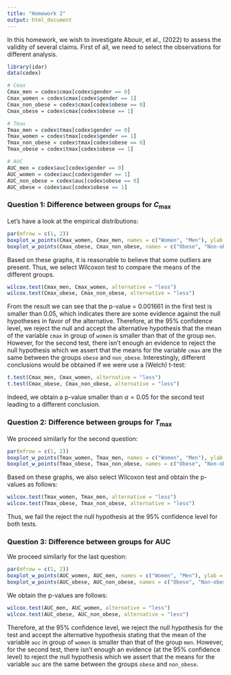 ```yaml
---
title: "Homework 2"
output: html_document
---
```


In this homework, we wish to investigate Abouir, et al., (2022) to assess the validity of several claims. First of all, we need to select the observations for different analysis.

```r
library(idar)
data(codex)

# Cmax
Cmax_men = codex$cmax[codex$gender == 0]
Cmax_women = codex$cmax[codex$gender == 1]
Cmax_non_obese = codex$cmax[codex$obese == 0]
Cmax_obese = codex$cmax[codex$obese == 1]

# Tmax
Tmax_men = codex$tmax[codex$gender == 0]
Tmax_women = codex$tmax[codex$gender == 1]
Tmax_non_obese = codex$tmax[codex$obese == 0]
Tmax_obese = codex$tmax[codex$obese == 1]

# AUC
AUC_men = codex$auc[codex$gender == 0]
AUC_women = codex$auc[codex$gender == 1]
AUC_non_obese = codex$auc[codex$obese == 0]
AUC_obese = codex$auc[codex$obese == 1]
```

### Question 1: Difference between groups for $C_{\max}$

Let's have a look at the empirical distributions:

```r
par(mfrow = c(1, 2))
boxplot_w_points(Cmax_women, Cmax_men, names = c("Women", "Men"), ylab = "Cmax (ng/ml)")
boxplot_w_points(Cmax_obese, Cmax_non_obese, names = c("Obese", "Non-obese"), ylab = "Cmax (ng/ml)")
```

Based on these graphs, it is reasonable to believe that some outliers are present. Thus, we select Wilcoxon test to compare the means of the different groups.

```r
wilcox.test(Cmax_men, Cmax_women, alternative = "less")
wilcox.test(Cmax_obese, Cmax_non_obese, alternative = "less")
```

From the result we can see that the p-value = 0.001661 in the first test is smaller than 0.05, which indicates there are some evidence against the null hypotheses in favor of the alternative. Therefore, at the 95% confidence level, we reject the null and accept the alternative hypothesis that the mean of the variable `cmax` in group of `women` is smaller than that of the group `men`. However, for the second test, there isn't enough an evidence to reject the null hypothesis which we assert that the means for the variable `cmax` are the same between the groups `obese` and `non_obese`. Interestingly, different conclusions would be obtained if we were use a (Welch) t-test:

```r
t.test(Cmax_men, Cmax_women, alternative = "less")
t.test(Cmax_obese, Cmax_non_obese, alternative = "less")
```

Indeed, we obtain a p-value smaller than $\alpha = 0.05$ for the second test leading to a different conclusion.

### Question 2: Difference between groups for $T_{\max}$

We proceed similarly for the second question:

```r
par(mfrow = c(1, 2))
boxplot_w_points(Tmax_women, Tmax_men, names = c("Women", "Men"), ylab = "Tmax (h)")
boxplot_w_points(Tmax_obese, Tmax_non_obese, names = c("Obese", "Non-obese"), ylab = "Tmax (h)")
```

Based on these graphs, we also select Wilcoxon test and obtain the p-values as follows:

```r
wilcox.test(Tmax_women, Tmax_men, alternative = "less")
wilcox.test(Tmax_obese, Tmax_non_obese, alternative = "less")
```

Thus, we fail the reject the null hypothesis at the 95% confidence level for both tests.

### Question 3: Difference between groups for AUC

We proceed similarly for the last question:

```r
par(mfrow = c(1, 2))
boxplot_w_points(AUC_women, AUC_men, names = c("Women", "Men"), ylab = "AUC (ng.h/ml)")
boxplot_w_points(AUC_obese, AUC_non_obese, names = c("Obese", "Non-obese"), ylab = "AUC (ng.h/ml)")
```

We obtain the p-values are follows:

```r
wilcox.test(AUC_men, AUC_women, alternative = "less")
wilcox.test(AUC_obese, AUC_non_obese, alternative = "less")
```

Therefore, at the 95% confidence level, we reject the null hypothesis for the test and accept the alternative hypothesis stating that the mean of the variable `auc` in group of `women` is smaller than that of the group `men`. However, for the second test, there isn't enough an evidence (at the 95% confidence level) to reject the null hypothesis which we assert that the means for the variable `auc` are the same between the groups `obese` and `non_obese`.


